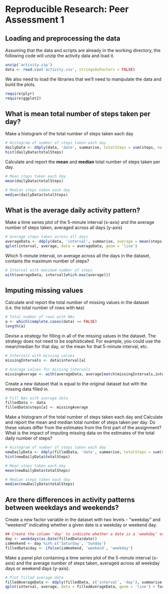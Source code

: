 # Reproducible Research: Peer Assessment 1  


## Loading and preprocessing the data
Assuming that the data and scripts are already in the working directory, the following code will unzip the activity data and load it.

```r
unzip('activity.zip')
data <- read.csv('activity.csv', stringsAsFactors = FALSE)
```

We also need to load the libraries that we'll need to manipulate the data and build the plots.

```r
require(plyr)
require(ggplot2)
```

## What is mean total number of steps taken per day?

Make a histogram of the total number of steps taken each day

```r
# Histogram of number of steps taken each day
dailyData <- ddply(data, 'date', summarise, totalSteps = sum(steps, na.rm = TRUE))
hist(dailyData$totalSteps)
```

Calculate and report the **mean** and **median** total number of steps taken per day.

```r
# Mean steps taken each day
mean(dailyData$totalSteps)

# Median steps taken each day
median(dailyData$totalSteps)
```

## What is the average daily activity pattern?

Make a time series plot of the 5-minute interval (x-axis) and the average number of steps taken, averaged across all days (y-axis)

```r
# Average steps taken across all days
averageData <- ddply(data, 'interval', summarise, average = mean(steps, na.rm = TRUE))
qplot(interval, average, data = averageData, geom = 'line')
```  

Which 5-minute interval, on average across all the days in the dataset, contains the maximum number of steps?

```r
# Interval with maximum number of steps
with(averageData, interval[which.max(average)])
```


## Imputing missing values

Calculate and report the total number of missing values in the dataset (i.e. the total number of rows with `NA`s)

```r
# Total number of rows with NAs
a <- which(complete.cases(data) == FALSE)
length(a)
```

Devise a strategy for filling in all of the missing values in the dataset. The strategy does not need to be sophisticated. For example, you could use the mean/median for that day, or the mean for that 5-minute interval, etc.

```r
# Intervals with missing values
missingIntervals <- data$interval[a]

# Average values for missing intervals
missingAverage <- with(averageData, average[match(missingIntervals,interval)])
```

Create a new dataset that is equal to the original dataset but with the missing data filled in.

```r
# Fill NAs with average data
filledData <- data
filledData$steps[a] <- missingAverage
```

Make a histogram of the total number of steps taken each day and Calculate and report the mean and median total number of steps taken per day. Do these values differ from the estimates from the first part of the assignment? What is the impact of imputing missing data on the estimates of the total daily number of steps?

```r
# Histogram of number of steps taken each day
newDailyData <- ddply(filledData, 'date', summarise, totalSteps = sum(steps, na.rm = TRUE))
hist(newDailyData$totalSteps)

# Mean steps taken each day
mean(newDailyData$totalSteps)

# Median steps taken each day
median(newDailyData$totalSteps)
```


## Are there differences in activity patterns between weekdays and weekends?

Create a new factor variable in the dataset with two levels - "weekday" and "weekend" indicating whether a given date is a weekday or weekend day.

```r
## Create the column 'day' to indicate whether a date is a 'weekday' or part of the 'weekend'
day <- weekdays(as.Date(filledData$date))
isWeekend <- day %in% c('Saturday', 'Sunday')
filledData$day <- ifelse(isWeekend, 'weekend', 'weekday')
```

Make a panel plot containing a time series plot of the 5-minute interval (x-axis) and the average number of steps taken, averaged across all weekday days or weekend days (y-axis).

```r
# Plot filled average data
filledAverageData <- ddply(filledData, c('interval', 'day'), summarise, average = mean(steps, na.rm = TRUE))
qplot(interval, average, data = filledAverageData, geom = 'line') + facet_wrap(~ day, ncol = 1)
```